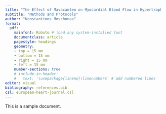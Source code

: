 ```yaml
---
title: "The Effect of Mavacamten on Myocardial Blood Flow in Hypertrophic Cardiomyopathy"
subtitle: "Methods and Protocols"
author: "Konstantinos Moschonas"
format:
  pdf:
    mainfont: Roboto # load any system-installed font
    documentclass: article
    pagestyle: headings
    geometry:
    - top = 15 mm
    - bottom = 15 mm
    - right = 15 mm
    - left = 15 mm 
    number-sections: true
    # include-in-header:
    #   text: '\usepackage{lineno}\linenumbers' # add numbered lines
editor: visual
bibliography: references.bib
csl: european-heart-journal.csl
---
```


This is a sample document. 